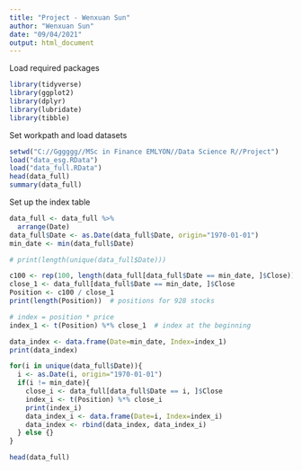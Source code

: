 ---
title: "Project - Wenxuan Sun"
author: "Wenxuan Sun"
date: "09/04/2021"
output: html_document
---

Load required packages
```{r}
library(tidyverse)
library(ggplot2)
library(dplyr)
library(lubridate)
library(tibble)
```

Set workpath and load datasets
```{r}
setwd("C://Gggggg//MSc in Finance EMLYON//Data Science R//Project")
load("data_esg.RData")
load("data_full.RData")
head(data_full)
summary(data_full)
```
Set up the index table
```{r}
data_full <- data_full %>% 
  arrange(Date) 
data_full$Date <- as.Date(data_full$Date, origin="1970-01-01")
min_date <- min(data_full$Date)

# print(length(unique(data_full$Date)))

c100 <- rep(100, length(data_full[data_full$Date == min_date, ]$Close))
close_1 <- data_full[data_full$Date == min_date, ]$Close
Position <- c100 / close_1
print(length(Position))  # positions for 928 stocks

# index = position * price
index_1 <- t(Position) %*% close_1  # index at the beginning

data_index <- data.frame(Date=min_date, Index=index_1)
print(data_index)

for(i in unique(data_full$Date)){
  i <- as.Date(i, origin="1970-01-01")
  if(i != min_date){
    close_i <- data_full[data_full$Date == i, ]$Close
    index_i <- t(Position) %*% close_i
    print(index_i)
    data_index_i <- data.frame(Date=i, Index=index_i)
    data_index <- rbind(data_index, data_index_i)
  } else {}
}

head(data_full)
```




